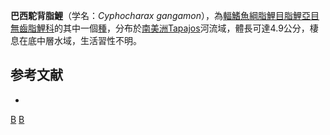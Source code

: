 {{Speciesbox 
| taxon = Cyphocharax gangamon
| status = NE
| status_system = IUCN3.1
| authority =  [[Vari|Vari]], 1992
| synonyms = 
}}
'''巴西駝背脂鯉'''（学名：''Cyphocharax gangamon''），為[[輻鰭魚綱|輻鰭魚綱]][[脂鯉目|脂鯉目]][[脂鯉亞目|脂鯉亞目]][[無齒脂鯉科|無齒脂鯉科]]的其中一個[[種|種]]，分布於[[南美洲|南美洲]]Tapajos河流域，體長可達4.9公分，棲息在底中層水域，生活習性不明。

==参考文献==
{{refbegin}}
*{{FishBase_species|genus=Cyphocharax|species=gangamon|year=2013|month=8}}
{{refend}}
{{Taxonbar|from=Q6421648}}

[[Category:駝背脂鯉屬|B]]
[[Category:1992年描述的鱼类|B]]


{{魚類小作品}}